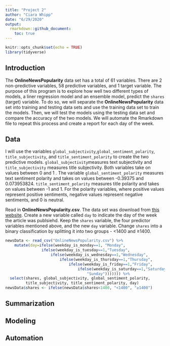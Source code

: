 ```yaml
---
title: "Project 2"
author: "Ciara Whipp"
date: "6/29/2020"
output:
  rmarkdown::github_document:
    toc: true
---
```


```r
knitr::opts_chunk$set(echo = TRUE)
library(tidyverse)
```

## Introduction  

The **OnlineNewsPopularity** data set has a total of 61 variables. There are 2 non-predictive variables, 58 predictive variables, and 1 target variable. The purpose  of this program is to explore how well two different types of models, a liner regression model and an ensemble model, predict the `shares` (target) variable. To do so, we will separate the **OnlineNewsPopularity** data set into training and testing data sets and use the training data set to train the models. Then, we will test the models using the testing data set and compare the accuracy of the two models. We will automate the Rmarkdown file to repeat this process and create a report for each day of the week.  

## Data  

I will use the variables `global_subjectivity`,`global_sentiment_polarity`, `title_subjectivity`, and `title_sentiment_polarity` to create the two predictive models. `global_subjectivity`measures text subjectivity and `title_subjectivity` measures title subjectivity. Both variables take on values between 0 and 1 . The variable `global_sentiment_polarity` measures text sentiment polarity and takes on values between -0.39375 and 0.073953824. `title_sentiment_polarity` measures title polarity and takes on values between -1 and 1. For the polarity variables, where positive values represent positive sentiments, negative values represent negative sentiments, and 0 is neutral.  

Read in **OnlineNewsPopularity.csv**. The data set was download from [this website](https://archive.ics.uci.edu/ml/datasets/Online+News+Popularity). Create a new variable called `day` to indicate the day of the week the article was publsiehd. Keep the `shares` variable, the four predictor variables mentioned above, and the new `day` variable. Change `shares` into a binary classification by splitting it into two groups - <1400 and ≥1400.  

```r
newsData <- read_csv("OnlineNewsPopularity.csv") %>% 
    mutate(day=ifelse(weekday_is_monday==1, "Monday",
                ifelse(weekday_is_tuesday==1,"Tuesday",
                    ifelse(weekday_is_wednesday==1,"Wednesday",
                        ifelse(weekday_is_thursday==1,"Thursday",
                            ifelse(weekday_is_friday==1,"Friday",
                                ifelse(weekday_is_saturday==1,"Saturday",
                                    "Sunday"))))))) %>%
  select(shares, global_subjectivity, global_sentiment_polarity,
         title_subjectivity, title_sentiment_polarity, day)
newsData$shares <- ifelse(newsData$shares<1400, "<1400", "≥1400")
```

## Summarization  


## Modeling  

## Automation  


